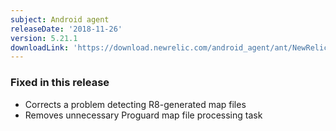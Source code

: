 ```yaml
---
subject: Android agent
releaseDate: '2018-11-26'
version: 5.21.1
downloadLink: 'https://download.newrelic.com/android_agent/ant/NewRelic_Android_Agent_5.21.1.zip'
---
```


### Fixed in this release

* Corrects a problem detecting R8-generated map files
* Removes unnecessary Proguard map file processing task
